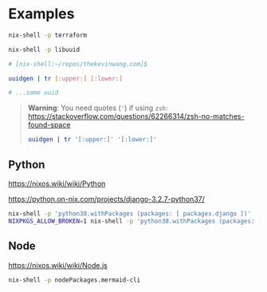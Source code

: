 # Examples

```bash
nix-shell -p terraform
```

```bash
nix-shell -p libuuid

# [nix-shell:~/repos/thekevinwang.com]$
```

```bash
uuidgen | tr [:upper:] [:lower:]

# ...some uuid
```

> **Warning**: You need quotes (`'`) if using `zsh`: https://stackoverflow.com/questions/62266314/zsh-no-matches-found-space
>
> ```bash
> uuidgen | tr '[:upper:]' '[:lower:]'
> ```

## Python

https://nixos.wiki/wiki/Python

https://python.on-nix.com/projects/django-3.2.7-python37/

```bash
nix-shell -p 'python38.withPackages (packages: [ packages.django ])'
NIXPKGS_ALLOW_BROKEN=1 nix-shell -p 'python38.withPackages (packages: [ packages.magic-wormhole ])'
```

## Node

https://nixos.wiki/wiki/Node.js

```bash
nix-shell -p nodePackages.mermaid-cli
```
